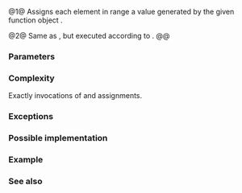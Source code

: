 {{cpp/title|generate}}
{{cpp/algorithm/navbar}}
{{dcl begin}}
{{dcl header|algorithm}}
{{dcl|num=1|notes={{mark constexpr since c++20}}|
template&lt; class ForwardIt, class Generator &gt;
void generate( ForwardIt first, ForwardIt last, Generator g );
}}
{{dcl|num=2|since=c++17|
template&lt; class ExecutionPolicy, class ForwardIt, class Generator &gt;
void generate( ExecutionPolicy&amp;&amp; policy,
               ForwardIt first, ForwardIt last, Generator g );
}}
{{dcl end}}

@1@ Assigns each element in range {{range|first|last}} a value generated by the given function object {{c|g}}.

@2@ Same as {{v|1}}, but executed according to {{c|policy}}.
@@ {{cpp/algorithm/parallel overload precondition}}

===Parameters===
{{par begin}}
{{par|first, last|the range of elements to generate}}
{{par exec pol}}
{{par gen|g|rp=ForwardIt}}
{{par hreq}}
{{par req named|ForwardIt|ForwardIterator}}
{{par end}}

===Complexity===
Exactly {{c|std::distance(first, last)}} invocations of {{c|g()}} and assignments.

===Exceptions===
{{cpp/algorithm/parallel exceptions reporting behavior|singular=yes}}

===Possible implementation===
{{eq fun|1=
template&lt;class ForwardIt, class Generator&gt;
constexpr //&lt; since C++20
void generate(ForwardIt first, ForwardIt last, Generator g)
{
    for (; first != last; ++first)
        *first = g();
}
}}

===Example===
{{example
|code=
#include &lt;algorithm&gt;
#include &lt;iostream&gt;
#include &lt;vector&gt;

void println(std::string_view fmt, const auto&amp; v)
{
    for (std::cout &lt;&lt; fmt; const auto&amp; e : v)
        std::cout &lt;&lt; e &lt;&lt; ' ';
    std::cout &lt;&lt; '\n';
};


int f()
{
    static int i;
    return ++i;
}

int main()
{
    std::vector&lt;int&gt; v(5);
    
    std::generate(v.begin(), v.end(), f);
    println("v: ", v);
    
    // Initialize with default values 0,1,2,3,4 from a lambda function
    // Equivalent to std::iota(v.begin(), v.end(), 0);
    std::generate(v.begin(), v.end(), [n = 0] () mutable { return n++; });
    println("v: ", v);
}
|output=
v: 1 2 3 4 5
v: 0 1 2 3 4
}}

===See also===
{{dsc begin}}
{{dsc inc|cpp/algorithm/dsc fill}}
{{dsc inc|cpp/algorithm/dsc generate_n}}
{{dsc inc|cpp/algorithm/dsc iota}}
{{dsc inc|cpp/algorithm/ranges/dsc generate}}
{{dsc end}}

{{langlinks|de|es|fr|it|ja|pt|ru|zh}}